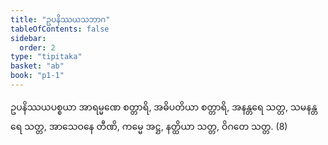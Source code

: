 ```yaml
---
title: "ဥပနိဿယသဘာဂ"
tableOfContents: false
sidebar:
  order: 2
type: "tipitaka"
basket: "ab"
book: "p1-1"
---
```



<DynamicBreadcrumb />

<Division number="72" book="p1-1" e="ch" v="36" p="324">

<Paragraph number="1967" book="p1-1">
ဥပနိဿယပစ္စယာ အာရမ္မဏေ စတ္တာရိ, အဓိပတိယာ စတ္တာရိ, အနန္တရေ သတ္တ, သမနန္တရေ သတ္တ, အာသေဝနေ တီဏိ, ကမ္မေ အဋ္ဌ, နတ္ထိယာ သတ္တ, ဝိဂတေ သတ္တ. (8)
</Paragraph>
</Division>